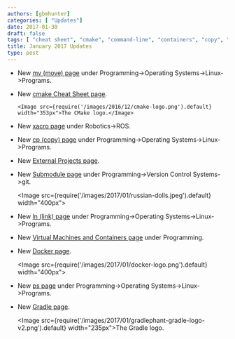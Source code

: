 ```yaml
---
authors: [gbmhunter]
categories: [ "Updates"]
date: 2017-01-30
draft: false
tags: [ "cheat sheet", "cmake", "command-line", "containers", "copy", "cp", "docker", "external projects", "git", "gradle", "link", "Linux", "ln", "move", "mv", "ps", "ros", "submodules", "virtual machines", "xacro" ]
title: January 2017 Updates
type: post
---
```


* New [mv (move) page](/programming/operating-systems/linux/programs/mv-move) under Programming->Operating Systems->Linux->Programs.

* New [cmake Cheat Sheet page](/programming/build-systems-and-package-managers/cmake/cmake-cheat-sheet).  

	  <Image src={require('/images/2016/12/cmake-logo.png').default} width="353px">The CMake logo.</Image>  

* New [xacro page](/robotics/ros/xacro) under Robotics->ROS.

* New [cp (copy) page](/programming/operating-systems/linux/programs/cp-copy) under Programming->Operating Systems->Linux->Programs.

* New [External Projects page](/programming/build-systems-and-package-managers/cmake/external-projects).

* New [Submodule page](/programming/version-control-systems/git/submodules) under Programming->Version Control Systems->git.  

    <Image src={require('/images/2017/01/russian-dolls.jpeg').default} width="400px"></Image>

* New [ln (link) page](/programming/operating-systems/linux/programs/ln-link) under Programming->Operating Systems->Linux->Programs.

* New [Virtual Machines and Containers page](/programming/virtual-machines-and-containers) under Programming.

* New [Docker page](/programming/virtual-machines-and-containers/docker).  

    <Image src={require('/images/2017/01/docker-logo.png').default} width="400px"></Image>  

* New [ps page](/programming/operating-systems/linux/programs/ps) under Programming->Operating Systems->Linux->Programs.

* New [Gradle page](/programming/build-systems-and-package-managers/gradle).

    <Image src={require('/images/2017/01/gradlephant-gradle-logo-v2.png').default} width="235px">The Gradle logo.</Image>
